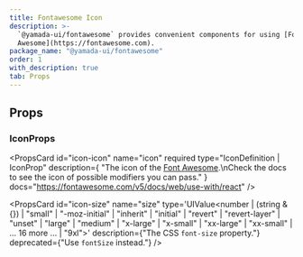 ```yaml
---
title: Fontawesome Icon
description: >-
  `@yamada-ui/fontawesome` provides convenient components for using [Font
  Awesome](https://fontawesome.com).
package_name: "@yamada-ui/fontawesome"
order: 1
with_description: true
tab: Props
---
```


## Props

### IconProps

<PropsCard
  id="icon-icon"
  name="icon"
  required
  type="IconDefinition | IconProp"
  description={
    "The icon of the [Font Awesome](https://fontawesome.com).\nCheck the docs to see the icon of possible modifiers you can pass."
  }
  docs="https://fontawesome.com/v5/docs/web/use-with/react"
/>

<PropsCard id="icon-_accept" name="_accept" type="CSSUIObject" />

<PropsCard id="icon-_active" name="_active" type="CSSUIObject" />

<PropsCard id="icon-_after" name="_after" type="CSSUIObject" />

<PropsCard id="icon-_anylink" name="_anyLink" type="CSSUIObject" />

<PropsCard id="icon-_autofill" name="_autofill" type="CSSUIObject" />

<PropsCard id="icon-_backdrop" name="_backdrop" type="CSSUIObject" />

<PropsCard id="icon-_before" name="_before" type="CSSUIObject" />

<PropsCard id="icon-_between" name="_between" type="CSSUIObject" />

<PropsCard id="icon-_blank" name="_blank" type="CSSUIObject" />

<PropsCard id="icon-_checked" name="_checked" type="CSSUIObject" />

<PropsCard id="icon-_cue" name="_cue" type="CSSUIObject" />

<PropsCard id="icon-_cueregion" name="_cueRegion" type="CSSUIObject" />

<PropsCard id="icon-_dark" name="_dark" type="CSSUIObject" />

<PropsCard id="icon-_default" name="_default" type="CSSUIObject" />

<PropsCard id="icon-_disabled" name="_disabled" type="CSSUIObject" />

<PropsCard id="icon-_empty" name="_empty" type="CSSUIObject" />

<PropsCard id="icon-_enabled" name="_enabled" type="CSSUIObject" />

<PropsCard id="icon-_end" name="_end" type="CSSUIObject" />

<PropsCard id="icon-_even" name="_even" type="CSSUIObject" />

<PropsCard id="icon-_expanded" name="_expanded" type="CSSUIObject" />

<PropsCard id="icon-_fileselector" name="_fileSelector" type="CSSUIObject" />

<PropsCard id="icon-_filled" name="_filled" type="CSSUIObject" />

<PropsCard id="icon-_first" name="_first" type="CSSUIObject" />

<PropsCard id="icon-_firstletter" name="_firstLetter" type="CSSUIObject" />

<PropsCard id="icon-_firstline" name="_firstLine" type="CSSUIObject" />

<PropsCard id="icon-_focus" name="_focus" type="CSSUIObject" />

<PropsCard id="icon-_focusvisible" name="_focusVisible" type="CSSUIObject" />

<PropsCard id="icon-_focuswithin" name="_focusWithin" type="CSSUIObject" />

<PropsCard id="icon-_fullscreen" name="_fullScreen" type="CSSUIObject" />

<PropsCard id="icon-_grabbed" name="_grabbed" type="CSSUIObject" />

<PropsCard id="icon-_groupaccept" name="_groupAccept" type="CSSUIObject" />

<PropsCard id="icon-_groupactive" name="_groupActive" type="CSSUIObject" />

<PropsCard id="icon-_groupblank" name="_groupBlank" type="CSSUIObject" />

<PropsCard id="icon-_groupchecked" name="_groupChecked" type="CSSUIObject" />

<PropsCard id="icon-_groupdisabled" name="_groupDisabled" type="CSSUIObject" />

<PropsCard id="icon-_groupenabled" name="_groupEnabled" type="CSSUIObject" />

<PropsCard id="icon-_groupexpanded" name="_groupExpanded" type="CSSUIObject" />

<PropsCard id="icon-_groupfocus" name="_groupFocus" type="CSSUIObject" />

<PropsCard
  id="icon-_groupfocusvisible"
  name="_groupFocusVisible"
  type="CSSUIObject"
/>

<PropsCard
  id="icon-_groupfocuswithin"
  name="_groupFocusWithin"
  type="CSSUIObject"
/>

<PropsCard id="icon-_groupgrabbed" name="_groupGrabbed" type="CSSUIObject" />

<PropsCard
  id="icon-_grouphorizontal"
  name="_groupHorizontal"
  type="CSSUIObject"
/>

<PropsCard id="icon-_grouphover" name="_groupHover" type="CSSUIObject" />

<PropsCard id="icon-_groupidle" name="_groupIdle" type="CSSUIObject" />

<PropsCard id="icon-_groupinvalid" name="_groupInvalid" type="CSSUIObject" />

<PropsCard id="icon-_grouploaded" name="_groupLoaded" type="CSSUIObject" />

<PropsCard id="icon-_grouploading" name="_groupLoading" type="CSSUIObject" />

<PropsCard id="icon-_groupoptional" name="_groupOptional" type="CSSUIObject" />

<PropsCard
  id="icon-_groupplaceholdershown"
  name="_groupPlaceholderShown"
  type="CSSUIObject"
/>

<PropsCard id="icon-_grouppressed" name="_groupPressed" type="CSSUIObject" />

<PropsCard id="icon-_groupreadonly" name="_groupReadOnly" type="CSSUIObject" />

<PropsCard
  id="icon-_groupreadwrite"
  name="_groupReadWrite"
  type="CSSUIObject"
/>

<PropsCard id="icon-_groupreject" name="_groupReject" type="CSSUIObject" />

<PropsCard id="icon-_grouprequired" name="_groupRequired" type="CSSUIObject" />

<PropsCard id="icon-_groupselected" name="_groupSelected" type="CSSUIObject" />

<PropsCard
  id="icon-_groupuserinvalid"
  name="_groupUserInvalid"
  type="CSSUIObject"
/>

<PropsCard id="icon-_groupvalid" name="_groupValid" type="CSSUIObject" />

<PropsCard id="icon-_groupvertical" name="_groupVertical" type="CSSUIObject" />

<PropsCard id="icon-_hidden" name="_hidden" type="CSSUIObject" />

<PropsCard id="icon-_holiday" name="_holiday" type="CSSUIObject" />

<PropsCard id="icon-_horizontal" name="_horizontal" type="CSSUIObject" />

<PropsCard id="icon-_hover" name="_hover" type="CSSUIObject" />

<PropsCard id="icon-_idle" name="_idle" type="CSSUIObject" />

<PropsCard id="icon-_indeterminate" name="_indeterminate" type="CSSUIObject" />

<PropsCard id="icon-_inrange" name="_inRange" type="CSSUIObject" />

<PropsCard id="icon-_invalid" name="_invalid" type="CSSUIObject" />

<PropsCard id="icon-_last" name="_last" type="CSSUIObject" />

<PropsCard id="icon-_light" name="_light" type="CSSUIObject" />

<PropsCard id="icon-_link" name="_link" type="CSSUIObject" />

<PropsCard id="icon-_loaded" name="_loaded" type="CSSUIObject" />

<PropsCard id="icon-_loading" name="_loading" type="CSSUIObject" />

<PropsCard id="icon-_marker" name="_marker" type="CSSUIObject" />

<PropsCard id="icon-_mediadark" name="_mediaDark" type="CSSUIObject" />

<PropsCard id="icon-_medialight" name="_mediaLight" type="CSSUIObject" />

<PropsCard
  id="icon-_mediareducemotion"
  name="_mediaReduceMotion"
  type="CSSUIObject"
/>

<PropsCard id="icon-_modal" name="_modal" type="CSSUIObject" />

<PropsCard id="icon-_nativeactive" name="_nativeActive" type="CSSUIObject" />

<PropsCard id="icon-_nativechecked" name="_nativeChecked" type="CSSUIObject" />

<PropsCard
  id="icon-_nativedisabled"
  name="_nativeDisabled"
  type="CSSUIObject"
/>

<PropsCard id="icon-_nativefocus" name="_nativeFocus" type="CSSUIObject" />

<PropsCard
  id="icon-_nativefocusvisible"
  name="_nativeFocusVisible"
  type="CSSUIObject"
/>

<PropsCard
  id="icon-_nativefocuswithin"
  name="_nativeFocusWithin"
  type="CSSUIObject"
/>

<PropsCard id="icon-_nativehidden" name="_nativeHidden" type="CSSUIObject" />

<PropsCard id="icon-_nativehover" name="_nativeHover" type="CSSUIObject" />

<PropsCard
  id="icon-_nativereadonly"
  name="_nativeReadOnly"
  type="CSSUIObject"
/>

<PropsCard id="icon-_nativetarget" name="_nativeTarget" type="CSSUIObject" />

<PropsCard id="icon-_nativevalid" name="_nativeValid" type="CSSUIObject" />

<PropsCard id="icon-_notfirst" name="_notFirst" type="CSSUIObject" />

<PropsCard id="icon-_notlast" name="_notLast" type="CSSUIObject" />

<PropsCard id="icon-_nottarget" name="_notTarget" type="CSSUIObject" />

<PropsCard id="icon-_odd" name="_odd" type="CSSUIObject" />

<PropsCard id="icon-_only" name="_only" type="CSSUIObject" />

<PropsCard id="icon-_optional" name="_optional" type="CSSUIObject" />

<PropsCard id="icon-_outrange" name="_outRange" type="CSSUIObject" />

<PropsCard id="icon-_outside" name="_outside" type="CSSUIObject" />

<PropsCard id="icon-_paused" name="_paused" type="CSSUIObject" />

<PropsCard id="icon-_peeraccept" name="_peerAccept" type="CSSUIObject" />

<PropsCard id="icon-_peeractive" name="_peerActive" type="CSSUIObject" />

<PropsCard id="icon-_peerblank" name="_peerBlank" type="CSSUIObject" />

<PropsCard id="icon-_peerchecked" name="_peerChecked" type="CSSUIObject" />

<PropsCard id="icon-_peerdisabled" name="_peerDisabled" type="CSSUIObject" />

<PropsCard id="icon-_peerenabled" name="_peerEnabled" type="CSSUIObject" />

<PropsCard id="icon-_peerexpanded" name="_peerExpanded" type="CSSUIObject" />

<PropsCard id="icon-_peerfocus" name="_peerFocus" type="CSSUIObject" />

<PropsCard
  id="icon-_peerfocusvisible"
  name="_peerFocusVisible"
  type="CSSUIObject"
/>

<PropsCard
  id="icon-_peerfocuswithin"
  name="_peerFocusWithin"
  type="CSSUIObject"
/>

<PropsCard id="icon-_peergrabbed" name="_peerGrabbed" type="CSSUIObject" />

<PropsCard
  id="icon-_peerhorizontal"
  name="_peerHorizontal"
  type="CSSUIObject"
/>

<PropsCard id="icon-_peerhover" name="_peerHover" type="CSSUIObject" />

<PropsCard id="icon-_peeridle" name="_peerIdle" type="CSSUIObject" />

<PropsCard id="icon-_peerinvalid" name="_peerInvalid" type="CSSUIObject" />

<PropsCard id="icon-_peerloaded" name="_peerLoaded" type="CSSUIObject" />

<PropsCard id="icon-_peerloading" name="_peerLoading" type="CSSUIObject" />

<PropsCard id="icon-_peeroptional" name="_peerOptional" type="CSSUIObject" />

<PropsCard
  id="icon-_peerplaceholdershown"
  name="_peerPlaceholderShown"
  type="CSSUIObject"
/>

<PropsCard id="icon-_peerpressed" name="_peerPressed" type="CSSUIObject" />

<PropsCard id="icon-_peerreadonly" name="_peerReadOnly" type="CSSUIObject" />

<PropsCard id="icon-_peerreadwrite" name="_peerReadWrite" type="CSSUIObject" />

<PropsCard id="icon-_peerreject" name="_peerReject" type="CSSUIObject" />

<PropsCard id="icon-_peerrequired" name="_peerRequired" type="CSSUIObject" />

<PropsCard id="icon-_peerselected" name="_peerSelected" type="CSSUIObject" />

<PropsCard
  id="icon-_peeruserinvalid"
  name="_peerUserInvalid"
  type="CSSUIObject"
/>

<PropsCard id="icon-_peervalid" name="_peerValid" type="CSSUIObject" />

<PropsCard id="icon-_peervertical" name="_peerVertical" type="CSSUIObject" />

<PropsCard id="icon-_picture" name="_picture" type="CSSUIObject" />

<PropsCard id="icon-_placeholder" name="_placeholder" type="CSSUIObject" />

<PropsCard
  id="icon-_placeholdershown"
  name="_placeholderShown"
  type="CSSUIObject"
/>

<PropsCard id="icon-_playing" name="_playing" type="CSSUIObject" />

<PropsCard id="icon-_pressed" name="_pressed" type="CSSUIObject" />

<PropsCard id="icon-_print" name="_print" type="CSSUIObject" />

<PropsCard id="icon-_readonly" name="_readOnly" type="CSSUIObject" />

<PropsCard id="icon-_readwrite" name="_readWrite" type="CSSUIObject" />

<PropsCard id="icon-_reject" name="_reject" type="CSSUIObject" />

<PropsCard id="icon-_required" name="_required" type="CSSUIObject" />

<PropsCard id="icon-_ripple" name="_ripple" type="CSSUIObject" />

<PropsCard id="icon-_scrollbar" name="_scrollbar" type="CSSUIObject" />

<PropsCard
  id="icon-_scrollbarbutton"
  name="_scrollbarButton"
  type="CSSUIObject"
/>

<PropsCard
  id="icon-_scrollbarcorner"
  name="_scrollbarCorner"
  type="CSSUIObject"
/>

<PropsCard
  id="icon-_scrollbarthumb"
  name="_scrollbarThumb"
  type="CSSUIObject"
/>

<PropsCard
  id="icon-_scrollbartrack"
  name="_scrollbarTrack"
  type="CSSUIObject"
/>

<PropsCard
  id="icon-_scrollbartrackpiece"
  name="_scrollbarTrackPiece"
  type="CSSUIObject"
/>

<PropsCard id="icon-_selected" name="_selected" type="CSSUIObject" />

<PropsCard id="icon-_selection" name="_selection" type="CSSUIObject" />

<PropsCard id="icon-_start" name="_start" type="CSSUIObject" />

<PropsCard id="icon-_target" name="_target" type="CSSUIObject" />

<PropsCard id="icon-_today" name="_today" type="CSSUIObject" />

<PropsCard id="icon-_userinvalid" name="_userInvalid" type="CSSUIObject" />

<PropsCard id="icon-_valid" name="_valid" type="CSSUIObject" />

<PropsCard id="icon-_vertical" name="_vertical" type="CSSUIObject" />

<PropsCard id="icon-_visited" name="_visited" type="CSSUIObject" />

<PropsCard id="icon-_weekend" name="_weekend" type="CSSUIObject" />

<PropsCard
  id="icon-size"
  name="size"
  type='UIValue<number | (string & {}) | "small" | "-moz-initial" | "inherit" | "initial" | "revert" | "revert-layer" | "unset" | "large" | "medium" | "x-large" | "x-small" | "xx-large" | "xx-small" | ... 16 more ... | "9xl">'
  description={"The CSS `font-size` property."}
  deprecated={"Use `fontSize` instead."}
/>
